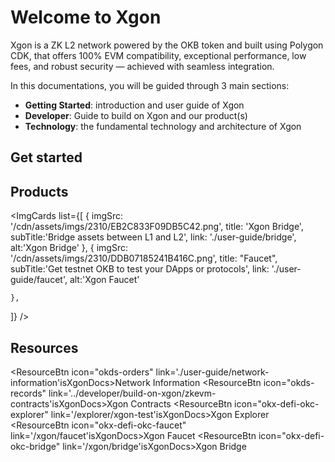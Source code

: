 # Welcome to Xgon
Xgon is a ZK L2 network powered by the OKB token and built using Polygon CDK, that offers 100% EVM compatibility, exceptional performance, low fees, and robust security — achieved with seamless integration. 

In this documentations, you will be guided through 3 main sections:
- **Getting Started**: introduction and user guide of Xgon
- **Developer**: Guide to build on Xgon and our product(s)
- **Technology**: the fundamental technology and architecture of Xgon

## Get started
<Card mainTitle="What is Xgon" subTitle='Explore how Xgon scales Ethereum' link="./introduction"/>
<Card mainTitle="Build on Xgon" subTitle='Quickstart guide to start building on Xgon' link="/developer/build-on-xgon/quickstart"/>
<Card mainTitle="Deploy smart contract" subTitle='Guide to deploy smart contracts with Truffle, Hardhart and Foundry' link="/developer/smart-contract/deploy-with-truffle"/>

## Products
<ImgCards
  list={[
    {
      imgSrc: '/cdn/assets/imgs/2310/EB2C833F09DB5C42.png',
      title: 'Xgon Bridge',
      subTitle:'Bridge assets between L1 and L2',
      link: './user-guide/bridge',
      alt:'Xgon Bridge'
    },
    {
      imgSrc: '/cdn/assets/imgs/2310/DDB07185241B416C.png',
      title: "Faucet",
      subTitle:'Get testnet OKB to test your DApps or protocols',
      link: './user-guide/faucet',
      alt:'Xgon Faucet'

    },
]}
/>

## Resources
<ResourceBtn icon="okds-orders" link='./user-guide/network-information'isXgonDocs>Network Information</ResourceBtn>
<ResourceBtn icon="okds-records" link='../developer/build-on-xgon/zkevm-contracts'isXgonDocs>Xgon Contracts</ResourceBtn>
<ResourceBtn icon="okx-defi-okc-explorer" link='/explorer/xgon-test'isXgonDocs>Xgon Explorer</ResourceBtn>
<ResourceBtn icon="okx-defi-okc-faucet" link='/xgon/faucet'isXgonDocs>Xgon Faucet</ResourceBtn>
<ResourceBtn icon="okx-defi-okc-bridge" link='/xgon/bridge'isXgonDocs>Xgon Bridge</ResourceBtn>